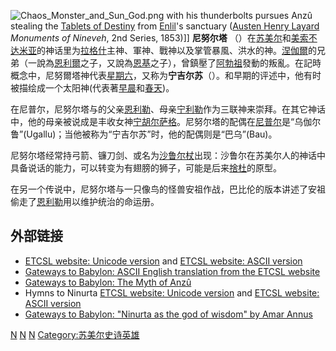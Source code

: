 {{Mesopotamian myth}}
[[File:Chaos_Monster_and_Sun_God.png|thumb]] with his thunderbolts pursues Anzû stealing the [[Tablets_of_Destiny|Tablets of Destiny]] from [[Enlil|Enlil]]'s sanctuary ([[Austen_Henry_Layard|Austen Henry Layard]] ''Monuments of Nineveh'', 2nd Series, 1853)]]
'''尼努尔塔''' （{{lang|en|Ninurta}}）在[[苏美尔|苏美尔]]和[[美索不达米亚|美索不达米亚]]的神话里为[[拉格什|拉格什]]主神、軍神、戰神以及掌管暴風、洪水的神。[[涅伽爾|涅伽爾]]的兄弟（一說為[[恩利爾|恩利爾]]之子，又說為[[恩基|恩基]]之子），曾鎮壓了[[阿勃祖|阿勃祖]]發動的叛亂。在記時概念中，尼努爾塔神代表[[星期六|星期六]]，又称为'''宁吉尔苏'''（{{lang|en|Ningirsu}}）。和早期的评述中，他有时被描绘成一个太阳神(代表著[[早晨|早晨]]和[[春天|春天]])。

在尼普尔，尼努尔塔与的父亲[[恩利勒|恩利勒]]、母亲[[宁利勒|宁利勒]]作为三联神来崇拜。在其它神话中，他的母亲被说成是丰收女神[[宁胡尔萨格|宁胡尔萨格]]。尼努尔塔的配偶在[[尼普尔|尼普尔]]是“乌伽尔鲁”(Ugallu)；当他被称为“宁吉尔苏”时，他的配偶则是“巴乌”(Bau)。

尼努尔塔经常持弓箭、镰刀剑、或名为[[沙鲁尔杖|沙鲁尔杖]]出现：沙鲁尔在苏美尔人的神话中具备说话的能力，可以转变为有翅膀的狮子，可能是后来[[捨杜|捨杜]]的原型。

在另一个传说中，尼努尔塔与一只像鸟的怪兽安祖作战，巴比伦的版本讲述了安祖偷走了[[恩利勒|恩利勒]]用以维护统治的命运册。

==外部链接==

* [https://web.archive.org/web/20110716162442/http://www-etcsl.orient.ox.ac.uk/cgi-bin/etcsl.cgi?text=c.1.6%2A ETCSL website: Unicode version] and [https://web.archive.org/web/20110716162442/http://www-etcsl.orient.ox.ac.uk/cgi-bin/etcsl.cgi?text=c.1.6%2A ETCSL website: ASCII version]
* [http://www.gatewaystobabylon.com/myths/ninurta.htm Gateways to Babylon: ASCII English translation from the ETCSL website] {{Wayback|url=http://www.gatewaystobabylon.com/myths/ninurta.htm |date=20111118010727 }}
* [http://www.gatewaystobabylon.com/myths/texts/ninurta/mythanzu.htm Gateways to Babylon: The Myth of Anzû] {{Wayback|url=http://www.gatewaystobabylon.com/myths/texts/ninurta/mythanzu.htm |date=20180216204425 }}
* Hymns to Ninurta [https://web.archive.org/web/20090118200604/http://www-etcsl.orient.ox.ac.uk/cgi-bin/etcsl.cgi?text=c.4.27%2A ETCSL website: Unicode version] and [https://web.archive.org/web/20090118185527/http://www-etcsl.orient.ox.ac.uk/cgi-bin/etcsl.cgi?text=c.4.27%2A&charenc=j ETCSL website: ASCII version]
* [http://www.gatewaystobabylon.com/essays/wisdomninurta.html Gateways to Babylon: "Ninurta as the god of wisdom" by Amar Annus] {{Wayback|url=http://www.gatewaystobabylon.com/essays/wisdomninurta.html |date=20111120200651 }}

{{Authority control}}
[[Category:美索不達米亞神祇|N]]
[[Category:丰穰神|N]]
[[Category:戰神|N]]
[[Category:苏美尔史诗英雄|Category:苏美尔史诗英雄]]